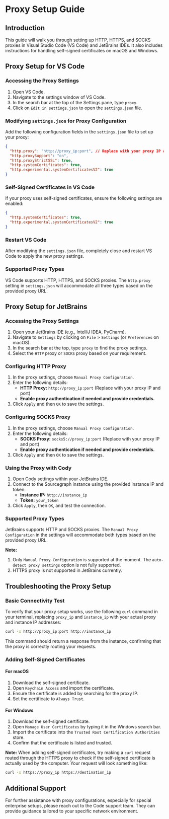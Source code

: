 
# Proxy Setup Guide

## Introduction
This guide will walk you through setting up HTTP, HTTPS, and SOCKS proxies in Visual Studio Code (VS Code) and JetBrains IDEs. It also includes instructions for handling self-signed certificates on macOS and Windows.

## Proxy Setup for VS Code

### Accessing the Proxy Settings
1. Open VS Code.
2. Navigate to the settings window of VS Code.
3. In the search bar at the top of the Settings pane, type `proxy`.
4. Click on `Edit in settings.json` to open the `settings.json` file.

### Modifying `settings.json` for Proxy Configuration
Add the following configuration fields in the `settings.json` file to set up your proxy:

```json
{
  "http.proxy": "http://proxy_ip:port", // Replace with your proxy IP and port
  "http.proxySupport": "on",
  "http.proxyStrictSSL": true,
  "http.systemCertificates": true,
  "http.experimental.systemCertificatesV2": true
}
```

### Self-Signed Certificates in VS Code
If your proxy uses self-signed certificates, ensure the following settings are enabled:

```json
{
  "http.systemCertificates": true,
  "http.experimental.systemCertificatesV2": true
}
```

### Restart VS Code
After modifying the `settings.json` file, completely close and restart VS Code to apply the new proxy settings.

### Supported Proxy Types
VS Code supports HTTP, HTTPS, and SOCKS proxies. The `http.proxy` setting in `settings.json` will accommodate all three types based on the provided proxy URL.

## Proxy Setup for JetBrains

### Accessing the Proxy Settings
1. Open your JetBrains IDE (e.g., IntelliJ IDEA, PyCharm).
2. Navigate to `Settings` by clicking on `File` > `Settings` (or `Preferences` on macOS).
3. In the search bar at the top, type `proxy` to find the proxy settings.
4. Select the `HTTP` proxy or `SOCKS` proxy based on your requirement.

### Configuring HTTP Proxy
1. In the proxy settings, choose `Manual Proxy Configuration`.
2. Enter the following details:
    - **HTTP Proxy:** `http://proxy_ip:port` (Replace with your proxy IP and port)
    - **Enable proxy authentication if needed and provide credentials.**
3. Click `Apply` and then `OK` to save the settings.

### Configuring SOCKS Proxy
1. In the proxy settings, choose `Manual Proxy Configuration`.
2. Enter the following details:
    - **SOCKS Proxy:** `socks5://proxy_ip:port` (Replace with your proxy IP and port)
    - **Enable proxy authentication if needed and provide credentials.**
3. Click `Apply` and then `OK` to save the settings.

### Using the Proxy with Cody
1. Open Cody settings within your JetBrains IDE.
2. Connect to the Sourcegraph instance using the provided instance IP and token:
    - **Instance IP:** `http://instance_ip`
    - **Token:** `your_token`
3. Click `Apply`, then `OK`, and test the connection.

### Supported Proxy Types
JetBrains supports HTTP and SOCKS proxies. The `Manual Proxy Configuration` in the settings will accommodate both types based on the provided proxy URL.

**Note:**
1. Only `Manual Proxy Configuration` is supported at the moment. The `auto-detect proxy settings` option is not fully supported.
2. HTTPS proxy is not supported in JetBrains currently.

## Troubleshooting the Proxy Setup

### Basic Connectivity Test
To verify that your proxy setup works, use the following `curl` command in your terminal, replacing `proxy_ip` and `instance_ip` with your actual proxy and instance IP addresses:

```bash
curl -x http://proxy_ip:port http://instance_ip
```

This command should return a response from the instance, confirming that the proxy is correctly routing your requests.

### Adding Self-Signed Certificates

#### For macOS
1. Download the self-signed certificate.
2. Open `Keychain Access` and import the certificate.
3. Ensure the certificate is added by searching for the proxy IP.
4. Set the certificate to `Always Trust`.

#### For Windows
1. Download the self-signed certificate.
2. Open `Manage User Certificates` by typing it in the Windows search bar.
3. Import the certificate into the `Trusted Root Certification Authorities` store.
4. Confirm that the certificate is listed and trusted.

**Note:** When adding self-signed certificates, try making a `curl` request routed through the HTTPS proxy to check if the self-signed certificate is actually used by the computer. Your request will look something like:

```bash
curl -x https://proxy_ip https://destination_ip
```

## Additional Support
For further assistance with proxy configurations, especially for special enterprise setups, please reach out to the Code support team. They can provide guidance tailored to your specific network environment.
